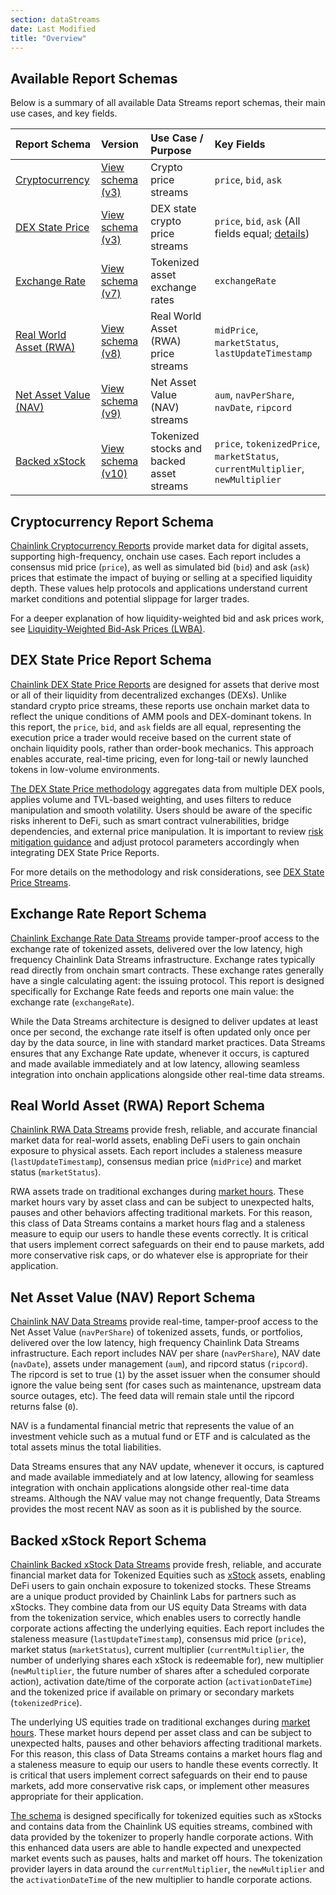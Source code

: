 ```yaml
---
section: dataStreams
date: Last Modified
title: "Overview"
---
```



<DataStreams section="dsNotes" />

<ReportSchemaTabs />

## Available Report Schemas

Below is a summary of all available Data Streams report schemas, their main use cases, and key fields.

| Report Schema                                                 | Version                                                          | Use Case / Purpose                        | Key Fields                                                                                                                             |
| :------------------------------------------------------------ | :--------------------------------------------------------------- | :---------------------------------------- | :------------------------------------------------------------------------------------------------------------------------------------- |
| [Cryptocurrency](#cryptocurrency-report-schema)               | [View schema (v3)](/data-streams/reference/report-schema-v3)     | Crypto price streams                      | `price`, `bid`, `ask`                                                                                                                  |
| [DEX State Price](#dex-state-price-report-schema)             | [View schema (v3)](/data-streams/reference/report-schema-v3-dex) | DEX state crypto price streams            | `price`, `bid`, `ask` (All fields equal; [details](/data-streams/concepts/dex-state-price-streams#how-to-use-dex-state-price-streams)) |
| [Exchange Rate](#exchange-rate-report-schema)                 | [View schema (v7)](/data-streams/reference/report-schema-v7)     | Tokenized asset exchange rates            | `exchangeRate`                                                                                                                         |
| [Real World Asset (RWA)](#real-world-asset-rwa-report-schema) | [View schema (v8)](/data-streams/reference/report-schema-v8)     | Real World Asset (RWA) price streams      | `midPrice`, `marketStatus`, `lastUpdateTimestamp`                                                                                      |
| [Net Asset Value (NAV)](#net-asset-value-nav-report-schema)   | [View schema (v9)](/data-streams/reference/report-schema-v9)     | Net Asset Value (NAV) streams             | `aum`, `navPerShare`, `navDate`, `ripcord`                                                                                             |
| [Backed xStock](#backed-xstock-report-schema)                 | [View schema (v10)](/data-streams/reference/report-schema-v10)   | Tokenized stocks and backed asset streams | `price`, `tokenizedPrice`, `marketStatus`, `currentMultiplier`, `newMultiplier`                                                        |

## Cryptocurrency Report Schema

[Chainlink Cryptocurrency Reports](/data-streams/reference/report-schema-v3) provide market data for digital assets, supporting high-frequency, onchain use cases. Each report includes a consensus mid price (`price`), as well as simulated bid (`bid`) and ask (`ask`) prices that estimate the impact of buying or selling at a specified liquidity depth. These values help protocols and applications understand current market conditions and potential slippage for larger trades.

For a deeper explanation of how liquidity-weighted bid and ask prices work, see [Liquidity-Weighted Bid-Ask Prices (LWBA)](/data-streams/concepts/liquidity-weighted-prices).

## DEX State Price Report Schema

[Chainlink DEX State Price Reports](/data-streams/reference/report-schema-v3-dex) are designed for assets that derive most or all of their liquidity from decentralized exchanges (DEXs). Unlike standard crypto price streams, these reports use onchain market data to reflect the unique conditions of AMM pools and DEX-dominant tokens. In this report, the `price`, `bid`, and `ask` fields are all equal, representing the execution price a trader would receive based on the current state of onchain liquidity pools, rather than order-book mechanics. This approach enables accurate, real-time pricing, even for long-tail or newly launched tokens in low-volume environments.

[The DEX State Price methodology](/data-streams/concepts/dex-state-price-streams#high-level-outline-of-the-dex-state-price-methodology) aggregates data from multiple DEX pools, applies volume and TVL-based weighting, and uses filters to reduce manipulation and smooth volatility. Users should be aware of the specific risks inherent to DeFi, such as smart contract vulnerabilities, bridge dependencies, and external price manipulation. It is important to review [risk mitigation guidance](/data-streams/concepts/dex-state-price-streams#risk-mitigation) and adjust protocol parameters accordingly when integrating DEX State Price Reports.

For more details on the methodology and risk considerations, see [DEX State Price Streams](/data-streams/concepts/dex-state-price-streams).

## Exchange Rate Report Schema

[Chainlink Exchange Rate Data Streams](/data-streams/reference/report-schema-v7) provide tamper-proof access to the exchange rate of tokenized assets, delivered over the low latency, high frequency Chainlink Data Streams infrastructure. Exchange rates typically read directly from onchain smart contracts. These exchange rates generally have a single calculating agent: the issuing protocol. This report is designed specifically for Exchange Rate feeds and reports one main value: the exchange rate (`exchangeRate`).

While the Data Streams architecture is designed to deliver updates at least once per second, the exchange rate itself is often updated only once per day by the data source, in line with standard market practices. Data Streams ensures that any Exchange Rate update, whenever it occurs, is captured and made available immediately and at low latency, allowing seamless integration into onchain applications alongside other real-time data streams.

## Real World Asset (RWA) Report Schema

[Chainlink RWA Data Streams](/data-streams/reference/report-schema-v8) provide fresh, reliable, and accurate financial market data for real-world assets, enabling DeFi users to gain onchain exposure to physical assets. Each report includes a staleness measure (`lastUpdateTimestamp`), consensus median price (`midPrice`) and market status (`marketStatus`).

RWA assets trade on traditional exchanges during [market hours](/data-streams/market-hours). These market hours vary by asset class and can be subject to unexpected halts, pauses and other behaviors affecting traditional markets. For this reason, this class of Data Streams contains a market hours flag and a staleness measure to equip our users to handle these events correctly. It is critical that users implement correct safeguards on their end to pause markets, add more conservative risk caps, or do whatever else is appropriate for their application.

## Net Asset Value (NAV) Report Schema

[Chainlink NAV Data Streams](/data-streams/reference/report-schema-v9) provide real-time, tamper-proof access to the Net Asset Value (`navPerShare`) of tokenized assets, funds, or portfolios, delivered over the low latency, high frequency Chainlink Data Streams infrastructure. Each report includes NAV per share (`navPerShare`), NAV date (`navDate`), assets under management (`aum`), and ripcord status (`ripcord`). The ripcord is set to true (`1`) by the asset issuer when the consumer should ignore the value being sent (for cases such as maintenance, upstream data source outages, etc). The feed data will remain stale until the ripcord returns false (`0`).

NAV is a fundamental financial metric that represents the value of an investment vehicle such as a mutual fund or ETF and is calculated as the total assets minus the total liabilities.

Data Streams ensures that any NAV update, whenever it occurs, is captured and made available immediately and at low latency, allowing for seamless integration with onchain applications alongside other real-time data streams. Although the NAV value may not change frequently, Data Streams provides the most recent NAV as soon as it is published by the source.

## Backed xStock Report Schema

[Chainlink Backed xStock Data Streams](/data-streams/reference/report-schema-v10) provide fresh, reliable, and accurate financial market data for Tokenized Equities such as [xStock](https://xstocks.com/us) assets, enabling DeFi users to gain onchain exposure to tokenized stocks. These Streams are a unique product provided by Chainlink Labs for partners such as xStocks. They combine data from our US equity Data Streams with data from the tokenization service, which enables users to correctly handle corporate actions affecting the underlying equities. Each report includes the staleness measure (`lastUpdateTimestamp`), consensus mid price (`price`), market status (`marketStatus`), current multiplier (`currentMultiplier`, the number of underlying shares each xStock is redeemable for), new multiplier (`newMultiplier`, the future number of shares after a scheduled corporate action), activation date/time of the corporate action (`activationDateTime`) and the tokenized price if available on primary or secondary markets (`tokenizedPrice`).

The underlying US equities trade on traditional exchanges during [market hours](/data-streams/market-hours). These market hours depend per asset class and can be subject to unexpected halts, pauses and other behaviors affecting traditional markets. For this reason, this class of Data Streams contains a market hours flag and a staleness measure to equip our users to handle these events correctly. It is critical that users implement correct safeguards on their end to pause markets, add more conservative risk caps, or implement other measures appropriate for their application.

[The schema](/data-streams/reference/report-schema-v10) is designed specifically for tokenized equities such as xStocks and contains data from the Chainlink US equities streams, combined with data provided by the tokenizer to properly handle corporate actions. With this enhanced data users are able to handle expected and unexpected market events such as pauses, halts and market off hours. The tokenization provider layers in data around the `currentMultiplier`, the `newMultiplier` and the `activationDateTime` of the new multiplier to handle corporate actions.
